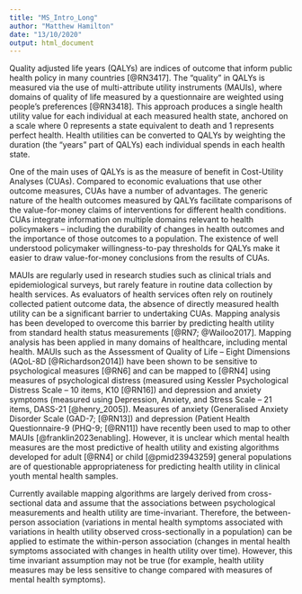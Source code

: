 ```yaml
---
title: "MS_Intro_Long"
author: "Matthew Hamilton"
date: "13/10/2020"
output: html_document
---
```


Quality adjusted life years (QALYs) are indices of outcome that inform public health policy in many countries [@RN3417]. The “quality” in QALYs is measured via the use of multi-attribute utility instruments (MAUIs), where domains of quality of life measured by a questionnaire are weighted using people’s preferences [@RN3418]. This approach produces a single health utility value for each individual at each measured health state, anchored on a scale where 0 represents a state equivalent to death and 1 represents perfect health. Health utilities can be converted to QALYs by weighting the duration (the “years” part of QALYs) each individual spends in each health state.

One of the main uses of QALYs is as the measure of benefit in Cost-Utility Analyses (CUAs).  Compared to economic evaluations that use other outcome measures, CUAs have a number of advantages. The generic nature of the health outcomes measured by QALYs facilitate comparisons of the value-for-money claims of interventions for different health conditions. CUAs integrate information on multiple domains relevant to health policymakers – including the durability of changes in health outcomes and the importance of those outcomes to a population.  The existence of well understood policymaker willingness-to-pay thresholds for QALYs make it easier to draw value-for-money conclusions from the results of CUAs. 

MAUIs are regularly used in research studies such as clinical trials and epidemiological surveys, but rarely feature in routine data collection by health services. As evaluators of health services often rely on routinely collected patient outcome data, the absence of directly measured health utility can be a significant barrier to undertaking CUAs. Mapping analysis has been developed to overcome this barrier by predicting health utility from standard health status measurements [@RN7; @Wailoo2017]. Mapping analysis has been applied in many domains of healthcare, including mental health. MAUIs such as the Assessment of Quality of Life – Eight Dimensions (AQoL-8D [@Richardson2014]) have been shown to be sensitive to psychological measures [@RN6] and can be mapped to [@RN4] using measures of psychological distress (measured using Kessler Psychological Distress Scale – 10 items, K10 [@RN16]) and depression and anxiety symptoms (measured using Depression, Anxiety, and Stress Scale – 21 items, DASS-21 [@henry_2005]). Measures of anxiety (Generalised Anxiety Disorder Scale (GAD-7; [@RN13]) and depression (Patient Health Questionnaire-9 (PHQ-9; [@RN11]) have recently been used to map to other MAUIs [@franklin2023enabling].  However, it is unclear which mental health measures are the most predictive of health utility and existing algorithms developed for adult [@RN4] or child [@pmid23943259] general populations are of questionable appropriateness for predicting health utility in clinical youth mental health samples. 

Currently available mapping algorithms are largely derived from cross-sectional data and assume that the associations between psychological measurements and health utility are time-invariant. Therefore, the between-person association (variations in mental health symptoms associated with variations in health utility observed cross-sectionally in a population) can be applied to estimate the within-person association (changes in mental health symptoms associated with changes in health utility over time). However, this time invariant assumption may not be true (for example, health utility measures may be less sensitive to change compared with measures of mental health symptoms).

